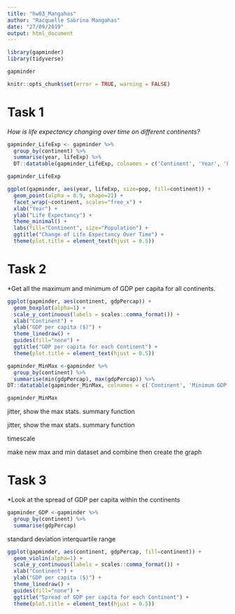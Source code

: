 ```yaml
---
title: "hw03_Mangahas"
author: "Racquelle Sabrina Mangahas"
date: "27/09/2019"
output: html_document
---
```


```r
library(gapminder)
library(tidyverse)
```

```r
gapminder
```

```r
knitr::opts_chunk$set(error = TRUE, warning = FALSE)
```

# Task 1
*How is life expectancy changing over time on different continents?
*

```r
gapminder_LifeExp <- gapminder %>% 
  group_by(continent) %>% 
  summarise(year, lifeExp) %>% 
  DT::datatable(gapminder_LifeExp, colnames = c('Continent', 'Year', 'Life Expectancy'))
```

```r
gapminder_LifeExp
```


```r
ggplot(gapminder, aes(year, lifeExp, size=pop, fill=continent)) +
  geom_point(alpha = 0.9, shape=21) +
  facet_wrap(~continent, scales="free_x") +
  xlab("Year") +
  ylab("Life Expectancy") +
  theme_minimal() +
  labs(fill="Continent", size="Population") +
  ggtitle("Change of Life Expectancy Over Time") +
  theme(plot.title = element_text(hjust = 0.5))
```

# Task 2
*Get all the maximum and minimum of GDP per capita for all continents.

```r
ggplot(gapminder, aes(continent, gdpPercap)) +
  geom_boxplot(alpha=1) +
  scale_y_continuous(labels = scales::comma_format()) +
  xlab("Continent") +
  ylab("GDP per capita ($)") +
  theme_linedraw() +
  guides(fill="none") +
  ggtitle("GDP per capita for each Continent") +
  theme(plot.title = element_text(hjust = 0.5))
```

```r
gapminder_MinMax <-gapminder %>% 
  group_by(continent) %>% 
  summarise(min(gdpPercap), max(gdpPercap)) %>% 
DT::datatable(gapminder_MinMax, colnames = c('Continent', 'Minimum GDP per capita', 'Maximum GDP per capita'))
```

```r
gapminder_MinMax
```



jitter, show the max 
stats. summary function

jitter, show the max 
stats. summary function

timescale

make new max and min dataset
and combine
then create the graph 


# Task 3
*Look at the spread of GDP per capita within the continents 

```r
gapminder_GDP <-gapminder %>% 
  group_by(continent) %>% 
  summarise(gdpPercap) 
```


standard deviation
interquartile range
```r
ggplot(gapminder, aes(continent, gdpPercap, fill=continent)) +
  geom_violin(alpha=1) +
  scale_y_continuous(labels = scales::comma_format()) +
  xlab("Continent") +
  ylab("GDP per capita ($)") +
  theme_linedraw() +
  guides(fill="none") +
  ggtitle("Spread of GDP per capita for each Continent") +
  theme(plot.title = element_text(hjust = 0.5))
```




